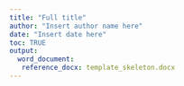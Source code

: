 ---
title: "Full title"
author: "Insert author name here"
date: "Insert date here"
toc: TRUE
output:
  word_document: 
   reference_docx: template_skeleton.docx
---


